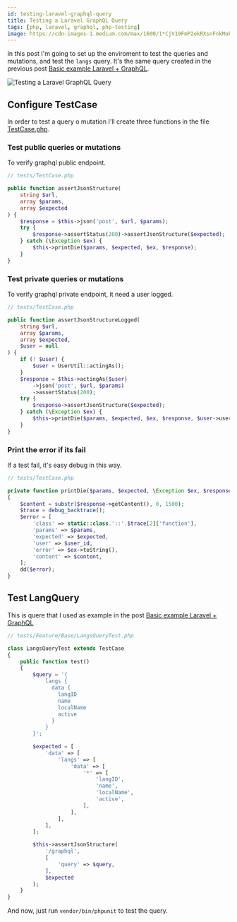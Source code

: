 ```yaml
---
id: testing-laravel-graphql-query
title: Testing a Laravel GraphQL Query 
tags: [php, laravel, graphql, php-testing]
image: https://cdn-images-1.medium.com/max/1600/1*CjV19FmP2ekRXsnFnkMoPw.png
---
```



In this post I'm going to set up the enviroment to test the queries and mutations, and test the `langs` query. It's the same query created in the previous post [Basic example Laravel + GraphQL](/blog/basic-example-laravel-graphql).

<Image
  src="https://cdn-images-1.medium.com/max/1600/1*CjV19FmP2ekRXsnFnkMoPw.png"
  alt="Testing a Laravel GraphQL Query"
  title="Testing a Laravel GraphQL Query"
/>

<!--truncate-->

## Configure TestCase

In order to test a query o mutation I'll create three functions in the file [TestCase.php](https://github.com/albertcito/laravel-graphql-api/blob/master/tests/TestCase.php).

### Test public queries or mutations

To verify graphql public endpoint. 

```php
// tests/TestCase.php

public function assertJsonStructure(
    string $url,
    array $params,
    array $expected
) {
    $response = $this->json('post', $url, $params);
    try {
        $response->assertStatus(200)->assertJsonStructure($expected);
    } catch (\Exception $ex) {
        $this->printDie($params, $expected, $ex, $response);
    }
}
```

### Test private queries or mutations

To verify graphql private endpoint, it need a user logged.

```php
// tests/TestCase.php

public function assertJsonStructureLogged(
    string $url,
    array $params,
    array $expected,
    $user = null
) {
    if (! $user) {
        $user = UserUtil::actingAs();
    }
    $response = $this->actingAs($user)
        ->json('post', $url, $params)
        ->assertStatus(200);
    try {
        $response->assertJsonStructure($expected);
    } catch (\Exception $ex) {
        $this->printDie($params, $expected, $ex, $response, $user->user_id);
    }
}
```

### Print the error if its fail

If a test fail, it's easy debug in this way. 

```php
// tests/TestCase.php

private function printDie($params, $expected, \Exception $ex, $response, $user_id = null)
{
    $content = substr($response->getContent(), 0, 1500);
    $trace = debug_backtrace();
    $error = [
        'class' => static::class.'::'.$trace[2]['function'],
        'params' => $params,
        'expected' => $expected,
        'user' => $user_id,
        'error' => $ex->toString(),
        'content' => $content,
    ];
    dd($error);
}
```

## Test LangQuery

This is quere that I used as example in the post [Basic example Laravel + GraphQL](/blog/basic-example-laravel-graphql)


```php
// tests/Feature/Base/LangsQueryTest.php

class LangsQueryTest extends TestCase
{
    public function test()
    {
        $query = '{
            langs {
              data {
                langID
                name
                localName
                active
              }
            }
        }';

        $expected = [
            'data' => [
                'langs' => [
                    'data' => [
                        '*' => [
                            'langID',
                            'name',
                            'localName',
                            'active',
                        ],
                    ],
                ],
            ],
        ];

        $this->assertJsonStructure(
            '/graphql',
            [
                'query' => $query,
            ],
            $expected
        );
    }
}
```

And now, just run `vendor/bin/phpunit` to test the query.